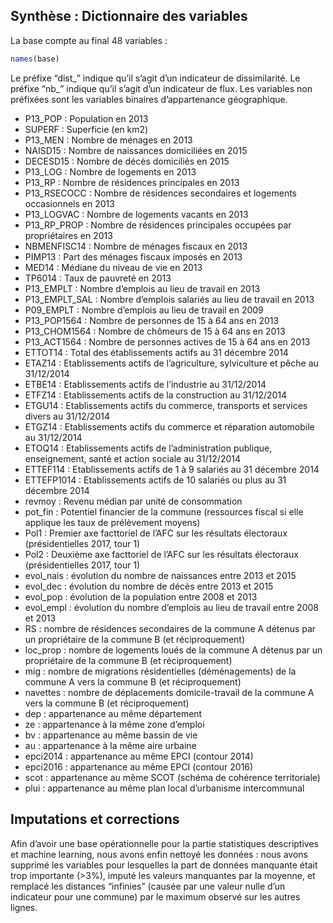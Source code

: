 
## Synthèse : Dictionnaire des variables

La base compte au final 48 variables :

```{r}
names(base)
```

Le préfixe "dist_" indique qu'il s'agit d'un indicateur de dissimilarité. Le préfixe "nb_" indique qu'il s'agit d'un indicateur de flux. Les variables non préfixées sont les variables binaires d'appartenance géographique.


- P13_POP : Population en 2013
- SUPERF : Superficie (en km2)
- P13_MEN : Nombre de ménages en 2013
- NAISD15 : Nombre de naissances domiciliées en 2015
- DECESD15 : Nombre de décès domiciliés en 2015
- P13_LOG : Nombre de logements en 2013
- P13_RP : Nombre de résidences principales en 2013
- P13_RSECOCC : Nombre de résidences secondaires et logements occasionnels en 2013
- P13_LOGVAC : Nombre de logements vacants en 2013
- P13_RP_PROP : Nombre de résidences principales occupées par propriétaires en 2013
- NBMENFISC14 : Nombre de ménages fiscaux en 2013
- PIMP13 : Part des ménages fiscaux imposés en 2013
- MED14 : Médiane du niveau de vie en 2013
- TP6014 : Taux de pauvreté en 2013
- P13_EMPLT : Nombre d'emplois au lieu de travail en 2013
- P13_EMPLT_SAL : Nombre d'emplois salariés au lieu de travail en 2013
- P09_EMPLT : Nombre d'emplois au lieu de travail en 2009
- P13_POP1564 : Nombre de personnes de 15 à 64 ans en 2013
- P13_CHOM1564 : Nombre de chômeurs de 15 à 64 ans en 2013
- P13_ACT1564 : Nombre de personnes actives de 15 à 64 ans en 2013
- ETTOT14 : Total des établissements actifs au 31 décembre 2014
- ETAZ14 : Etablissements actifs de l'agriculture, sylviculture et pêche au 31/12/2014
- ETBE14 : Etablissements actifs de l'industrie au 31/12/2014
- ETFZ14 : Etablissements actifs de la construction au 31/12/2014
- ETGU14 : Etablissements actifs du commerce, transports et services divers au 31/12/2014
- ETGZ14 : Etablissements actifs du commerce et réparation automobile au 31/12/2014
- ETOQ14 : Etablissements actifs de l'administration publique, enseignement, santé et action sociale au 31/12/2014
- ETTEF114 : Etablissements actifs de 1 à 9 salariés au 31 décembre 2014
- ETTEFP1014 : Etablissements actifs de 10 salariés ou plus au 31 décembre 2014
- revmoy : Revenu médian par unité de consommation
- pot_fin : Potentiel financier de la commune (ressources fiscal si elle applique les taux de prélèvement moyens)
- Pol1 : Premier axe facttoriel de l'AFC sur les résultats électoraux (présidentielles 2017, tour 1)
- Pol2 : Deuxième axe facttoriel de l'AFC sur les résultats électoraux (présidentielles 2017, tour 1)
- evol_nais : évolution du nombre de naissances entre 2013 et 2015
- evol_dec : évolution du nombre de décès entre 2013 et 2015
- evol_pop : évolution de la population entre 2008 et 2013
- evol_empl : évolution du nombre d'emplois au lieu de travail entre 2008 et 2013
- RS : nombre de résidences secondaires de la commune A détenus par un propriétaire de la commune B (et réciproquement)
- loc_prop : nombre de logements loués de la commune A détenus par un propriétaire de la commune B (et réciproquement)
- mig : nombre de migrations résidentielles (déménagements) de la commune A vers la commune B (et réciproquement)
- navettes : nombre de déplacements domicile-travail de la commune A vers la commune B (et réciproquement)
- dep : appartenance au même département
- ze : appartenance à la même zone d'emploi
- bv : appartenance au même bassin de vie 
- au : appartenance à la même aire urbaine
- epci2014 : appartenance au même EPCI (contour 2014)
- epci2016 : appartenance au même EPCI (contour 2016)
- scot : appartenance au même SCOT (schéma de cohérence territoriale)
- plui : appartenance au même plan local d'urbanisme intercommunal

## Imputations et corrections

Afin d'avoir une base opérationnelle pour la partie statistiques descriptives et machine learning, nous avons enfin nettoyé les données : nous avons supprimé les variables pour lesquelles la part de données manquante était trop importante (>3%), imputé les valeurs manquantes par la moyenne, et remplacé les distances "infinies" (causée par une valeur nulle d'un indicateur pour une commune) par le maximum observé sur les autres lignes.

